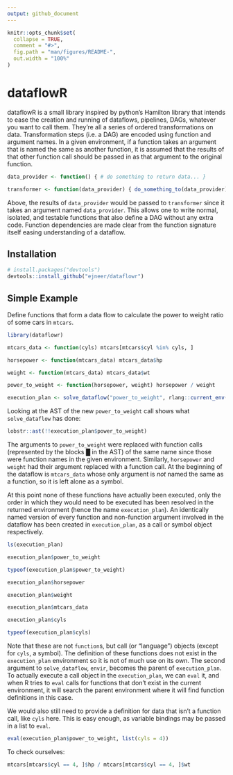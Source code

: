 ```yaml
---
output: github_document
---
```


<!-- README.md is generated from README.Rmd. Please edit that file -->

```r
knitr::opts_chunk$set(
  collapse = TRUE,
  comment = "#>",
  fig.path = "man/figures/README-",
  out.width = "100%"
)
```

# dataflowR

dataflowR is a small library inspired by python's Hamilton library that intends to ease the creation and running of dataflows, pipelines, DAGs, whatever you want to call them. 
They're all a series of ordered transformations on data.
Transformation steps (i.e. a DAG) are encoded using function and argument names.
In a given environment, if a function takes an argument that is named the same as another function, it is assumed that the results of that other function call should be passed in as that argument to the original function. 

```r
data_provider <- function() { # do something to return data... }

transformer <- function(data_provider) { do_something_to(data_provider) }
```

Above, the results of `data_provider` would be passed to `transformer` since it takes an argument named `data_provider`.
This allows one to write normal, isolated, and testable functions that also define a DAG without any extra code.
Function dependencies are made clear from the function signature itself easing understanding of a dataflow. 

## Installation

``` r
# install.packages("devtools")
devtools::install_github("ejneer/dataflowr")
```

## Simple Example

Define functions that form a data flow to calculate the power to weight ratio of some cars in `mtcars`.

```r
library(dataflowr)

mtcars_data <- function(cyls) mtcars[mtcars$cyl %in% cyls, ]

horsepower <- function(mtcars_data) mtcars_data$hp

weight <- function(mtcars_data) mtcars_data$wt

power_to_weight <- function(horsepower, weight) horsepower / weight

execution_plan <- solve_dataflow("power_to_weight", rlang::current_env())
``` 

Looking at the AST of the new `power_to_weight` call shows what `solve_dataflow` has done:

```r
lobstr::ast(!!execution_plan$power_to_weight)
```

The arguments to `power_to_weight` were replaced with function calls (represented by the blocks █ in the AST) of the same name since those were function names in the given environment.
Similarly, `horsepower` and `weight` had their argument replaced with a function call.
At the beginning of the dataflow is `mtcars_data` whose only argument is *not* named the same as a function, so it is left alone as a symbol.

At this point none of these functions have actually been executed, only the order in which they would need to be executed has been resolved in the returned environment (hence the name `execution_plan`).
An identically named version of every function and non-function argument involved in the dataflow has been created in `execution_plan`, as a call or symbol object respectively.

```r
ls(execution_plan)

execution_plan$power_to_weight

typeof(execution_plan$power_to_weight)

execution_plan$horsepower

execution_plan$weight

execution_plan$mtcars_data

execution_plan$cyls

typeof(execution_plan$cyls)
```

Note that these are not `function`s, but call (or "language") objects (except for `cyls`, a symbol).
The definition of these functions does not exist in the `execution_plan` environment so it is not of much use on its own.
The second argument to `solve_dataflow`, `envir`, becomes the parent of `execution_plan`.
To actually execute a call object in the `execution_plan`, we can `eval` it, and when R tries to `eval` calls for functions that don't exist in the current environment, it will search the parent environment where it will find function definitions in this case.

We would also still need to provide a definition for data that isn't a function call, like `cyls` here.
This is easy enough, as variable bindings may be passed in a list to `eval`. 

```r
eval(execution_plan$power_to_weight, list(cyls = 4))
```

To check ourselves:

```r
mtcars[mtcars$cyl == 4, ]$hp / mtcars[mtcars$cyl == 4, ]$wt
```
